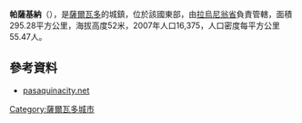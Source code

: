 '''帕薩基納'''（{{lang-es|Pasaquina}}），是[[薩爾瓦多|薩爾瓦多]]的城鎮，位於該國東部，由[[拉烏尼翁省_(薩爾瓦多)|拉烏尼翁省]]負責管轄，面積295.28平方公里，海拔高度52米，2007年人口16,375，人口密度每平方公里55.47人。

{{Coord|13|35|4|N|87|50|28|W|display=title}}

==參考資料==
*[https://web.archive.org/web/20161004102734/http://pasaquinacity.net/ pasaquinacity.net]

{{ElSalvador-geo-stub}}
[[Category:薩爾瓦多城市|Category:薩爾瓦多城市]]